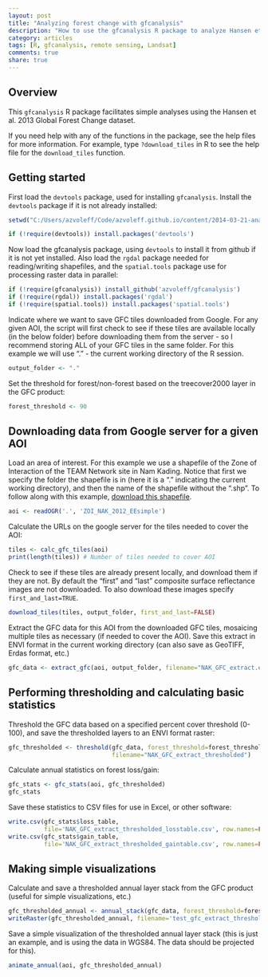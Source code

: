 ```yaml
---
layout: post
title: "Analyzing forest change with gfcanalysis"
description: "How to use the gfcanalysis R package to analyze Hansen et al. 2013 Global Forest Change dataset"
category: articles
tags: [R, gfcanalysis, remote sensing, Landsat]
comments: true
share: true
---
```


## Overview
This `gfcanalysis` R package facilitates simple analyses using the Hansen et 
al.  2013 Global Forest Change dataset. 

If you need help with any of the functions in the package, see the help files 
for more information. For example, type `?download_tiles` in R to see the help 
file for the `download_tiles` function.

## Getting started

First load the `devtools` package, used for installing `gfcanalysis`. Install the 
`devtools` package if it is not already installed:

```r
setwd("C:/Users/azvoleff/Code/azvoleff.github.io/content/2014-03-21-analyzing-forest-change-with-gfcanalysis")
```

```r
if (!require(devtools)) install.packages('devtools')
```

Now load the gfcanalysis package, using `devtools` to install it from github if it 
is not yet installed. Also load the `rgdal` package needed for reading/writing 
shapefiles, and the `spatial.tools` package use for processing raster data in 
parallel:

```r
if (!require(gfcanalysis)) install_github('azvoleff/gfcanalysis')
if (!require(rgdal)) install.packages('rgdal')
if (!require(spatial.tools)) install.packages('spatial.tools')
```

<!---
Start the parallel processing engine - comment out this line, and the 
sfQuickStop() line at the end of this script if you do NOT want `gfcanalysis` 
to use all of the available computing power on your machine (for example if you 
need to use the computer for email, etc. while it is processing GFC data)

```r
sfQuickInit()
```
-->

Indicate where we want to save GFC tiles downloaded from Google. For any given 
AOI, the script will first check to see if these tiles are available locally 
(in the below folder) before downloading them from the server - so I recommend 
storing ALL of your GFC tiles in the same folder. For this example we will use 
"." - the current working directory of the R session.

```r
output_folder <- "."
```

Set the threshold for forest/non-forest based on the treecover2000 layer in 
the GFC product:

```r
forest_threshold <- 90
```

## Downloading data from Google server for a given AOI

Load an area of interest. For this example we use a shapefile of the Zone of 
Interaction of the TEAM Network site in Nam Kading. Notice that first we 
specify the folder the shapefile is in (here it is a "." indicating the current 
working directory), and then the name of the shapefile without the ".shp". To 
follow along with this example, [download this 
shapefile](content\2014-03-21-analyzing-forest-change-with-gfcanalysis\ZOI_NAK_2012_EEsimple.zip).

```r
aoi <- readOGR('.', 'ZOI_NAK_2012_EEsimple')
```

Calculate the URLs on the google server for the tiles needed to cover the AOI:

```r
tiles <- calc_gfc_tiles(aoi)
print(length(tiles)) # Number of tiles needed to cover AOI
```

Check to see if these tiles are already present locally, and download them if 
they are not. By default the "first" and "last" composite surface reflectance 
images are not downloaded. To also download these images specify 
`first_and_last=TRUE`.

```r
download_tiles(tiles, output_folder, first_and_last=FALSE)
```

Extract the GFC data for this AOI from the downloaded GFC tiles, mosaicing 
multiple tiles as necessary (if needed to cover the AOI). Save this extract in 
ENVI format in the current working directory (can also save as GeoTIFF, Erdas 
format, etc.)

```r
gfc_data <- extract_gfc(aoi, output_folder, filename="NAK_GFC_extract.envi")
```


## Performing thresholding and calculating basic statistics

Threshold the GFC data based on a specified percent cover threshold (0-100), 
and save the thresholded layers to an ENVI format raster:
```r
gfc_thresholded <- threshold(gfc_data, forest_threshold=forest_threshold, 
                             filename="NAK_GFC_extract_thresholded")
```

Calculate annual statistics on forest loss/gain:
```r
gfc_stats <- gfc_stats(aoi, gfc_thresholded)
gfc_stats
```

Save these statistics to CSV files for use in Excel, or other software:

```r
write.csv(gfc_stats$loss_table, 
          file='NAK_GFC_extract_thresholded_losstable.csv', row.names=FALSE)
write.csv(gfc_stats$gain_table, 
          file='NAK_GFC_extract_thresholded_gaintable.csv', row.names=FALSE)
```
## Making simple visualizations

Calculate and save a thresholded annual layer stack from the GFC product 
(useful for simple visualizations, etc.)

```r
gfc_thresholded_annual <- annual_stack(gfc_data, forest_threshold=forest_threshold)
writeRaster(gfc_thresholded_annual, filename='test_gfc_extract_thresholded_annual.tif')
```

Save a simple visualization of the thresholded annual layer stack (this is 
just an example, and is using the data in WGS84. The data should be projected 
for this).

```r
animate_annual(aoi, gfc_thresholded_annual)
```

